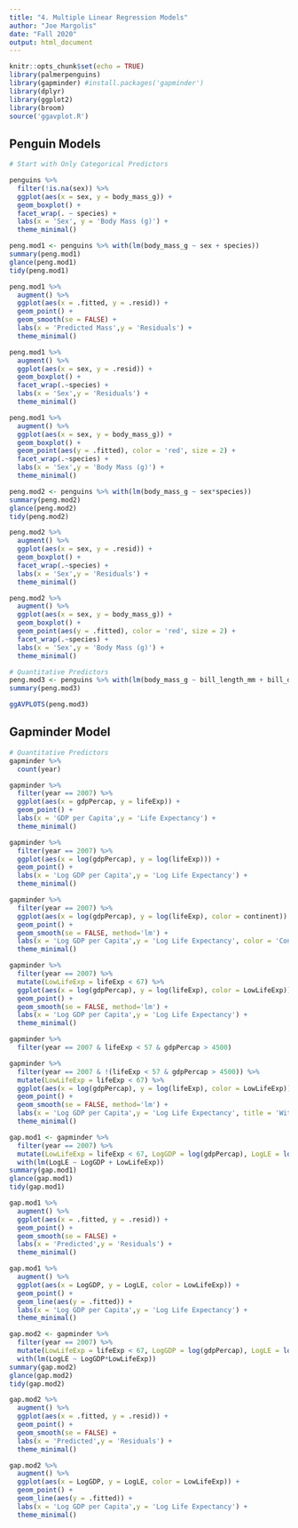 ```yaml
---
title: "4. Multiple Linear Regression Models"
author: "Joe Margolis"
date: "Fall 2020"
output: html_document
---
```


```r
knitr::opts_chunk$set(echo = TRUE)
library(palmerpenguins)
library(gapminder) #install.packages('gapminder')
library(dplyr)
library(ggplot2)
library(broom)
source('ggavplot.R')

```

## Penguin Models

```r
# Start with Only Categorical Predictors

penguins %>% 
  filter(!is.na(sex)) %>%
  ggplot(aes(x = sex, y = body_mass_g)) +
  geom_boxplot() + 
  facet_wrap(. ~ species) +
  labs(x = 'Sex', y = 'Body Mass (g)') + 
  theme_minimal()
```

```r
peng.mod1 <- penguins %>% with(lm(body_mass_g ~ sex + species))
summary(peng.mod1)
glance(peng.mod1)
tidy(peng.mod1)
```

```r
peng.mod1 %>% 
  augment() %>%
  ggplot(aes(x = .fitted, y = .resid)) +
  geom_point() + 
  geom_smooth(se = FALSE) + 
  labs(x = 'Predicted Mass',y = 'Residuals') + 
  theme_minimal()
```

```r
peng.mod1 %>% 
  augment() %>%
  ggplot(aes(x = sex, y = .resid)) +
  geom_boxplot() + 
  facet_wrap(.~species) + 
  labs(x = 'Sex',y = 'Residuals') + 
  theme_minimal()
```

```r
peng.mod1 %>% 
  augment() %>%
  ggplot(aes(x = sex, y = body_mass_g)) +
  geom_boxplot() + 
  geom_point(aes(y = .fitted), color = 'red', size = 2) + 
  facet_wrap(.~species) +
  labs(x = 'Sex',y = 'Body Mass (g)') + 
  theme_minimal()
```


```r
peng.mod2 <- penguins %>% with(lm(body_mass_g ~ sex*species))
summary(peng.mod2)
glance(peng.mod2)
tidy(peng.mod2)
```
```r
peng.mod2 %>% 
  augment() %>%
  ggplot(aes(x = sex, y = .resid)) +
  geom_boxplot() + 
  facet_wrap(.~species) + 
  labs(x = 'Sex',y = 'Residuals') + 
  theme_minimal()
```

```r
peng.mod2 %>% 
  augment() %>%
  ggplot(aes(x = sex, y = body_mass_g)) +
  geom_boxplot() + 
  geom_point(aes(y = .fitted), color = 'red', size = 2) + 
  facet_wrap(.~species) +
  labs(x = 'Sex',y = 'Body Mass (g)') + 
  theme_minimal()
```

```r
# Quantitative Predictors
peng.mod3 <- penguins %>% with(lm(body_mass_g ~ bill_length_mm + bill_depth_mm + flipper_length_mm ))
summary(peng.mod3)

ggAVPLOTS(peng.mod3)
```

## Gapminder Model

```r
# Quantitative Predictors
gapminder %>%
  count(year)
```
```r
gapminder %>% 
  filter(year == 2007) %>%
  ggplot(aes(x = gdpPercap, y = lifeExp)) +
  geom_point() + 
  labs(x = 'GDP per Capita',y = 'Life Expectancy') + 
  theme_minimal()
```
```r
gapminder %>% 
  filter(year == 2007) %>%
  ggplot(aes(x = log(gdpPercap), y = log(lifeExp))) +
  geom_point() + 
  labs(x = 'Log GDP per Capita',y = 'Log Life Expectancy') + 
  theme_minimal()
```
```r
gapminder %>% 
  filter(year == 2007) %>%
  ggplot(aes(x = log(gdpPercap), y = log(lifeExp), color = continent)) +
  geom_point() + 
  geom_smooth(se = FALSE, method='lm') + 
  labs(x = 'Log GDP per Capita',y = 'Log Life Expectancy', color = 'Continent') + 
  theme_minimal()
```

```r
gapminder %>% 
  filter(year == 2007) %>%
  mutate(LowLifeExp = lifeExp < 67) %>%
  ggplot(aes(x = log(gdpPercap), y = log(lifeExp), color = LowLifeExp)) +
  geom_point() + 
  geom_smooth(se = FALSE, method='lm') + 
  labs(x = 'Log GDP per Capita',y = 'Log Life Expectancy') + 
  theme_minimal()
```

```r
gapminder %>% 
  filter(year == 2007 & lifeExp < 57 & gdpPercap > 4500)
```

```r
gapminder %>% 
  filter(year == 2007 & !(lifeExp < 57 & gdpPercap > 4500)) %>%
  mutate(LowLifeExp = lifeExp < 67) %>%
  ggplot(aes(x = log(gdpPercap), y = log(lifeExp), color = LowLifeExp)) +
  geom_point() + 
  geom_smooth(se = FALSE, method='lm') + 
  labs(x = 'Log GDP per Capita',y = 'Log Life Expectancy', title = 'Without 7 Countries with High GDP & Low Life Expectancy') + 
  theme_minimal()
```

```r
gap.mod1 <- gapminder %>% 
  filter(year == 2007) %>%
  mutate(LowLifeExp = lifeExp < 67, LogGDP = log(gdpPercap), LogLE = log(lifeExp)) %>%
  with(lm(LogLE ~ LogGDP + LowLifeExp))
summary(gap.mod1)
glance(gap.mod1)
tidy(gap.mod1)
```

```r
gap.mod1 %>% 
  augment() %>%
  ggplot(aes(x = .fitted, y = .resid)) +
  geom_point() + 
  geom_smooth(se = FALSE) + 
  labs(x = 'Predicted',y = 'Residuals') + 
  theme_minimal()
```

```r
gap.mod1 %>%
  augment() %>%
  ggplot(aes(x = LogGDP, y = LogLE, color = LowLifeExp)) +
  geom_point() + 
  geom_line(aes(y = .fitted)) + 
  labs(x = 'Log GDP per Capita',y = 'Log Life Expectancy') + 
  theme_minimal()
```
```r
gap.mod2 <- gapminder %>% 
  filter(year == 2007) %>%
  mutate(LowLifeExp = lifeExp < 67, LogGDP = log(gdpPercap), LogLE = log(lifeExp)) %>%
  with(lm(LogLE ~ LogGDP*LowLifeExp))
summary(gap.mod2)
glance(gap.mod2)
tidy(gap.mod2)
```
```r
gap.mod2 %>% 
  augment() %>%
  ggplot(aes(x = .fitted, y = .resid)) +
  geom_point() + 
  geom_smooth(se = FALSE) + 
  labs(x = 'Predicted',y = 'Residuals') + 
  theme_minimal()
```

```r
gap.mod2 %>%
  augment() %>%
  ggplot(aes(x = LogGDP, y = LogLE, color = LowLifeExp)) +
  geom_point() + 
  geom_line(aes(y = .fitted)) + 
  labs(x = 'Log GDP per Capita',y = 'Log Life Expectancy') + 
  theme_minimal()
```
